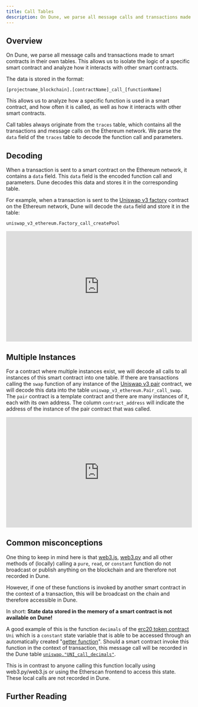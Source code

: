 ```yaml
---
title: Call Tables
description: On Dune, we parse all message calls and transactions made to smart contracts in their own tables.
---
```


## Overview

On Dune, we parse all message calls and transactions made to smart contracts in their own tables. This allows us to isolate the logic of a specific smart contract and analyze how it interacts with other smart contracts.

The data is stored in the format:

`[projectname_blockchain].[contractName]_call_[functionName]`

This allows us to analyze how a specific function is used in a smart contract, and how often it is called, as well as how it interacts with other smart contracts.

Call tables always originate from the `traces` table, which contains all the transactions and message calls on the Ethereum network. We parse the `data` field of the `traces` table to decode the function call and parameters.


## Decoding

When a transaction is sent to a smart contract on the Ethereum network, it contains a `data` field. This `data` field is the encoded function call and parameters. Dune decodes this data and stores it in the corresponding table.

For example, when a transaction is sent to the [Uniswap v3 factory](https://etherscan.io/address/0x1f98431c8ad98523631ae4a59f267346ea31f984#code) contract on the Ethereum network, Dune will decode the `data` field and store it in the table:

`uniswap_v3_ethereum.Factory_call_createPool`

<div>
  <iframe
    src="https://dune.com/embeds/3456944/5809273/"
    width="100%"
    height="300px"
    frameBorder="0"
    scrolling="no"
  ></iframe>
</div>

## Multiple Instances

For a contract where multiple instances exist, we will decode all calls to all instances of this smart contract into one table. If there are transactions calling the `swap` function of any instance of the [Uniswap v3 pair](https://etherscan.io/address/0x8f8ef111b67c04eb1641f5ff19ee54cda062f163#writeContract) contract, we will decode this data into the table `uniswap_v3_ethereum.Pair_call_swap`. The `pair` contract is a template contract and there are many instances of it, each with its own address. The column `contract_address` will indicate the address of the instance of the pair contract that was called.

<div>
  <iframe
    src="https://dune.com/embeds/3456960/5809303/"
    width="100%"
    height="300px"
    frameBorder="0"
    scrolling="no"
  ></iframe>
</div>

## Common misconceptions

One thing to keep in mind here is that [web3.js](https://web3js.readthedocs.io), [web3.py](https://web3py.readthedocs.io/en/stable) and all other methods of (locally) calling a `pure`, `read`, or `constant` function do not broadcast or publish anything on the blockchain and are therefore not recorded in Dune.

However, if one of these functions is invoked by another smart contract in the context of a transaction, this will be broadcast on the chain and therefore accessible in Dune.

In short: **State data stored in the memory of a smart contract is not available on Dune!**

A good example of this is the function `decimals` of the [erc20 token contract](https://etherscan.io/token/0x1f9840a85d5af5bf1d1762f925bdaddc4201f984#readContract) `Uni` which is a `constant` state variable that is able to be accessed through an automatically created "[getter function](https://docs.soliditylang.org/en/v0.7.4/contracts.html#getter-functions)". Should a smart contract invoke this function in the context of transaction, this message call will be recorded in the Dune table [`uniswap."UNI_call_decimals"`](https://dune.com/queries/741354).

This is in contrast to anyone calling this function locally using web3.py/web3.js or using the Etherscan frontend to access this state. These local calls are not recorded in Dune.

## Further Reading


<CardGroup cols={3}>
  <Card title="What is the difference between a transaction and a call?" icon="phone" iconType="duotone" href="https://ethereum.stackexchange.com/questions/765/what-is-the-difference-between-a-transaction-and-a-call">
  </Card>
  <Card title="Soliditylang.org documentation" icon="book" iconType="duotone" href="https://docs.soliditylang.org/en/v0.8.13/contracts.html#function-visibility">
  </Card>
  <Card title="How Calldata is Encoded" icon="database" iconType="duotone" href="https://degatchi.com/articles/reading-raw-evm-calldata">
  </Card>
</CardGroup>
